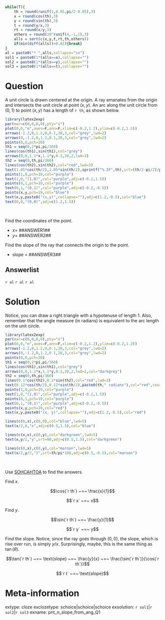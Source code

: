 ```r
while(T){
    th = round(runif(1,0.05,pi/2-0.05),3)
    x = round(cos(th),3)
    y = round(sin(th),3)
    t = round(y/x,3)
    rt = round(x/y,3)
    others = round(20^runif(4,-1,1),3)
    alls = sort(c(x,y,t,rt,th,others))
    if(min(diff(alls))>0.02){break}
}
al = paste0("* ",alls,collapse="\n")
sol1 = paste0(1*(alls==x),collapse="")
sol2 = paste0(1*(alls==y),collapse="")
sol3 = paste0(1*(alls==t),collapse="")

```

Question
========

A unit circle is drawn centered at the origin. A ray emanates from the origin and intersects the unit circle at point $(x,y)$. An arc along the unit circle from $(0,1)$ to point $(x,y)$ has a length of `r th`, as shown below.
 
```r
library(latex2exp)
par(mar=c(0,0,0,0),pty="s")
plot(0,0,"n",axes=F,ann=F,xlim=c(-0.2,1.2),ylim=c(-0.2,1.2))
arrows(-1.2,0,1.2,0,0.1,20,3,col="grey",lwd=2)
arrows(0,-1.2,0,1.2,0.1,20,3,col="grey",lwd=2)
points(0,0,pch=20)
th1 = seq(0,2*pi,pi/360)
lines(cos(th1),sin(th1),col="grey")
arrows(0,0,1.1*x,1.1*y,0.2,20,2,lwd=3)
th2 = seq(0,th,pi/360)
lines(cos(th2),sin(th2),col="red",lwd=3)
text(1.05*cos(th/2),1.05*sin(th/2),sprintf("%.3f",th),srt=(th/2-pi/2)/pi*180,col="red",cex=1,adj=c(0.5,0.5))
points(1,0,pch=19,col="purple")
text(1,0,"(1,0)",col="purple",adj=c(-0.2,1.5))
points(0,1,pch=19,col="purple")
text(0,1,"(0,1)",col="purple",adj=c(-0.2,-0.5))
points(x,y,pch=19,col="blue")
text(x,y,paste0("(x,y)",collapse=""),adj=c(1.2,-0.5),col="blue")
text(0,0,"(0,0)",adj=c(1.2,1.5))
```
\

Find the coordinates of the point.

* $x=$ ##ANSWER1##
* $y=$ ##ANSWER2##

Find the slope of the ray that connects the origin to the point.

* slope = ##ANSWER3##


Answerlist
--------

`r al`
`r al`
`r al`


Solution
========

Notice, you can draw a right triangle with a hypotenuse of length 1. Also, remember that the angle measure (in radians) is equivalent to the arc length on the unit circle.

```r
library(latex2exp)
par(mar=c(0,0,0,0),pty="s")
plot(0,0,"n",axes=F,ann=F,xlim=c(-0.2,1.2),ylim=c(-0.2,1.2))
arrows(-1.2,0,1.2,0,0.1,20,3,col="grey",lwd=2)
arrows(0,-1.2,0,1.2,0.1,20,3,col="grey",lwd=2)
points(0,0,pch=20)
th1 = seq(0,2*pi,pi/360)
lines(cos(th1),sin(th1),col="grey")
arrows(0,0,1.1*x,1.1*y,0.2,20,2,lwd=1,col="darkgrey")
th2 = seq(0,th,pi/360)
lines(0.1*cos(th2),0.1*sin(th2),col="red",lwd=3)
text(0.12*cos(th/2),0.12*sin(th/2),paste0(th," radians"),col="red",cex=0.9,adj=c(0,0.5))
points(1,0,pch=19,col="purple")
text(1,0,"(1,0)",col="purple",adj=c(-0.2,1.5))
points(0,1,pch=19,col="purple")
text(0,1,"(0,1)",col="purple",adj=c(-0.2,-0.5))
points(x,y,pch=19,col="red")
text(x,y,paste0("(x, y)",collapse=""),adj=c(1.2,-0.5),col="red")

lines(c(0,x),c(0,0),col="blue",lwd=5)
text(x/2,0,"x",adj=c(0.5,1.5),col="blue")

lines(c(x,x),c(0,y),col="darkgreen",lwd=5)
text(x,y/2,"y",srt=90,adj=c(0.5,1.5),col="darkgreen")

lines(c(0,x),c(0,y),col="maroon",lwd=5)
text(x/2,y/2,"1",srt=th/pi*180,adj=c(0.5,-0.5),col="maroon")
```
\

Use [SOHCAHTOA](https://en.wikipedia.org/wiki/Mnemonics_in_trigonometry#SOH-CAH-TOA) to find the answers.

Find $x$.

$$\cos(`r th`) ~=~ \frac{x}{1}$$


$$`r x` ~=~ x$$

Find $y$.

$$\sin(`r th`) ~=~ \frac{y}{1}$$


$$`r y` ~=~ y$$

Find the slope. Notice, since the ray goes through $(0,0)$, the slope, which is rise over run, is simply $y/x$. Surprisingly, maybe, this is the same thing as $\tan(\theta)$.

$$\tan(`r th`) ~=~ \text{slope} ~=~ \frac{y}{x} ~=~ \frac{\sin(`r th`)}{\cos(`r th`)}$$


$$`r t` ~=~ \text{slope}$$



Meta-information
============
extype: cloze
exclozetype: schoice|schoice|schoice
exsolution: `r sol1`|`r sol2`|`r sol3`
exname: pnt_n_slope_from_ang_Q1